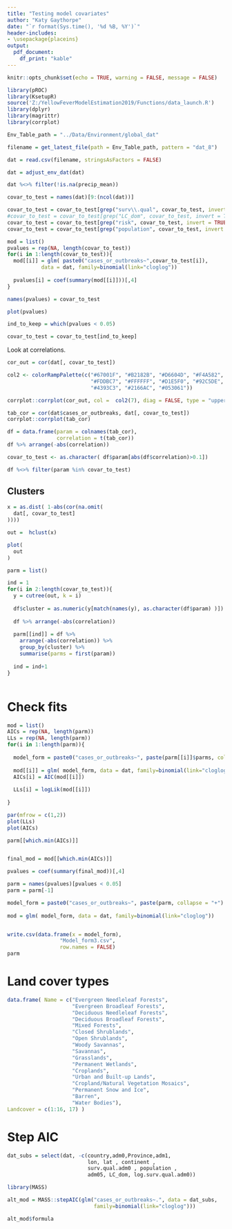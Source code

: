 ```yaml
---
title: "Testing model covariates"
author: "Katy Gaythorpe"
date: "`r format(Sys.time(), '%d %B, %Y')`"
header-includes: 
- \usepackage{placeins}
output: 
  pdf_document:
    df_print: "kable"
---
```


```r
knitr::opts_chunk$set(echo = TRUE, warning = FALSE, message = FALSE)

library(pROC)
library(KsetupR)
source('Z:/YellowFeverModelEstimation2019/Functions/data_launch.R')
library(dplyr)
library(magrittr)
library(corrplot)
```

```r

Env_Table_path = "../Data/Environment/global_dat"

filename = get_latest_file(path = Env_Table_path, pattern = "dat_8")

dat = read.csv(filename, stringsAsFactors = FALSE)

dat = adjust_env_dat(dat)

dat %<>% filter(!is.na(precip_mean))


```

```r

covar_to_test = names(dat)[9:(ncol(dat))]

covar_to_test = covar_to_test[grep("surv\\.qual", covar_to_test, invert = TRUE)]
#covar_to_test = covar_to_test[grep("LC_dom", covar_to_test, invert = TRUE)]
covar_to_test = covar_to_test[grep("risk", covar_to_test, invert = TRUE)]
covar_to_test = covar_to_test[grep("population", covar_to_test, invert = TRUE)]

mod = list()
pvalues = rep(NA, length(covar_to_test))
for(i in 1:length(covar_to_test)){
  mod[[i]] = glm( paste0("cases_or_outbreaks~",covar_to_test[i]), 
           data = dat, family=binomial(link="cloglog"))
  
  pvalues[i] = coef(summary(mod[[i]]))[,4]
}

names(pvalues) = covar_to_test

plot(pvalues)

ind_to_keep = which(pvalues < 0.05)

covar_to_test = covar_to_test[ind_to_keep]
```



Look at correlations.

```r

cor_out = cor(dat[, covar_to_test])

col2 <- colorRampPalette(c("#67001F", "#B2182B", "#D6604D", "#F4A582",
                           "#FDDBC7", "#FFFFFF", "#D1E5F0", "#92C5DE",
                           "#4393C3", "#2166AC", "#053061"))

corrplot::corrplot(cor_out, col =  col2(7), diag = FALSE, type = "upper")

```

```r

tab_cor = cor(dat$cases_or_outbreaks, dat[, covar_to_test])
corrplot::corrplot(tab_cor)

df = data.frame(param = colnames(tab_cor),
                correlation = t(tab_cor))
df %>% arrange(-abs(correlation))

covar_to_test <- as.character( df$param[abs(df$correlation)>0.1])

df %<>% filter(param %in% covar_to_test)
```




## Clusters

```r

x = as.dist( 1-abs(cor(na.omit(
  dat[, covar_to_test]
))))

out =  hclust(x)

plot(
  out
)

parm = list()

ind = 1
for(i in 2:length(covar_to_test)){
  y = cutree(out, k = i)
  
  df$cluster = as.numeric(y[match(names(y), as.character(df$param) )])
  
  df %>% arrange(-abs(correlation))
  
  parm[[ind]] = df %>% 
    arrange(-abs(correlation)) %>% 
    group_by(cluster) %>% 
    summarise(parms = first(param))
  
  ind = ind+1
}



```

# Check fits


```r
mod = list()
AICs = rep(NA, length(parm))
LLs = rep(NA, length(parm))
for(i in 1:length(parm)){
  
  model_form = paste0("cases_or_outbreaks~", paste(parm[[i]]$parms, collapse = "+") )
  
  mod[[i]] = glm( model_form, data = dat, family=binomial(link="cloglog"))
  AICs[i] = AIC(mod[[i]])
  
  LLs[i] = logLik(mod[[i]])
  
}

par(mfrow = c(1,2))
plot(LLs)
plot(AICs)

parm[[which.min(AICs)]]



```
```r

final_mod = mod[[which.min(AICs)]]

pvalues = coef(summary(final_mod))[,4]

parm = names(pvalues)[pvalues < 0.05]
parm = parm[-1]

model_form = paste0("cases_or_outbreaks~", paste(parm, collapse = "+") )
  
mod = glm( model_form, data = dat, family=binomial(link="cloglog"))


write.csv(data.frame(x = model_form),
                 "Model_form3.csv",
                 row.names = FALSE)
parm
```


# Land cover types

```r

data.frame( Name = c("Evergreen Needleleaf Forests",
                     "Evergreen Broadleaf Forests",
                     "Deciduous Needleleaf Forests",
                     "Deciduous Broadleaf Forests",
                     "Mixed Forests",
                     "Closed Shrublands",
                     "Open Shrublands",
                     "Woody Savannas",
                     "Savannas",
                     "Grasslands",
                     "Permanent Wetlands",
                     "Croplands",
                     "Urban and Built-up Lands",
                     "Cropland/Natural Vegetation Mosaics",
                     "Permanent Snow and Ice",
                     "Barren",
                     "Water Bodies"),
Landcover = c(1:16, 17) )

```

# Step AIC

```r

dat_subs = select(dat, -c(country,adm0,Province,adm1, 
                          lon, lat , continent , 
                          surv.qual.adm0 , population , 
                          adm05, LC_dom, log.surv.qual.adm0))

library(MASS)

alt_mod = MASS::stepAIC(glm("cases_or_outbreaks~.", data = dat_subs, 
                            family=binomial(link="cloglog")))

alt_mod$formula
```